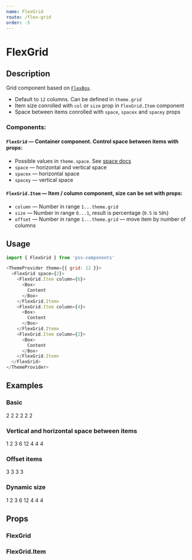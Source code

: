 ```yaml
---
name: FlexGrid
route: /flex-grid
order: -5
---
```




# FlexGrid

## Description

Grid component based on [`FlexBox`](#/flex-box).

- Default to `12` columns. Can be defined in `theme.grid`
- Item size conrolled with `col` or `size` prop in `FlexGrid.Item` component
- Space between items conrolled with `space`, `spacex` and `spacey` props

### Components:


#### `FlexGrid` — Container component. Control space between items with props:

- Possible values in `theme.space`. See [space docs](https://github.com/exah/pss/blob/master/docs/api.md#space)
- `space` — horizontal and vertical space
- `spacex` — horizontal space
- `spacey` — vertical space

#### `FlexGrid.Item` — Item / column component, size can be set with props:

- `column` — Number in range `1...theme.grid`
- `size` — Number in range `0...1`, result is percentage (`0.5` is `50%`)
- `offset` — Number in range `1...theme.grid` — move item by number of columns


## Usage

```js
import { FlexGrid } from 'pss-components'
```

```js
<ThemeProvider theme={{ grid: 12 }}>
  <FlexGrid space={2}>
    <FlexGrid.Item column={6}>
      <Box>
        Content
      </Box>
    </FlexGrid.Item>
    <FlexGrid.Item column={4}>
      <Box>
        Content
      </Box>
    </FlexGrid.Item>
    <FlexGrid.Item column={2}>
      <Box>
        Content
      </Box>
    </FlexGrid.Item>
  </FlexGrid>
</ThemeProvider>
```


## Examples

### Basic

<Playground>
  <FlexGrid spacex={1}>
    <FlexGrid.Item column={2}>
      <Box outline='1px solid' pd={1}>
        2
      </Box>
    </FlexGrid.Item>
    <FlexGrid.Item column={2}>
      <Box outline='1px solid' pd={1}>
        2
      </Box>
    </FlexGrid.Item>
    <FlexGrid.Item column={2}>
      <Box outline='1px solid' pd={1}>
        2
      </Box>
    </FlexGrid.Item>
    <FlexGrid.Item column={2}>
      <Box outline='1px solid' pd={1}>
        2
      </Box>
    </FlexGrid.Item>
    <FlexGrid.Item column={2}>
      <Box outline='1px solid' pd={1}>
        2
      </Box>
    </FlexGrid.Item>
    <FlexGrid.Item column={2}>
      <Box outline='1px solid' pd={1}>
        2
      </Box>
    </FlexGrid.Item>
  </FlexGrid>
</Playground>

### Vertical and horizontal space between items

<Playground>
  <ThemeProvider theme={{ grid: 12 }}>
    <FlexGrid space={1}>
      <FlexGrid.Item column={1}>
        <Box outline='1px solid' pd={1}>
          1
        </Box>
      </FlexGrid.Item>
      <FlexGrid.Item column={2}>
        <Box outline='1px solid' pd={1}>
          2
        </Box>
      </FlexGrid.Item>
      <FlexGrid.Item column={3}>
        <Box outline='1px solid' pd={1}>
          3
        </Box>
      </FlexGrid.Item>
      <FlexGrid.Item column={6}>
        <Box outline='1px solid' pd={1}>
          6
        </Box>
      </FlexGrid.Item>
      <FlexGrid.Item column={12}>
        <Box outline='1px solid' pd={1}>
          12
        </Box>
      </FlexGrid.Item>
      <FlexGrid.Item column={4}>
        <Box outline='1px solid' pd={1}>
          4
        </Box>
      </FlexGrid.Item>
      <FlexGrid.Item column={4}>
        <Box outline='1px solid' pd={1}>
          4
        </Box>
      </FlexGrid.Item>
      <FlexGrid.Item column={4}>
        <Box outline='1px solid' pd={1}>
          4
        </Box>
      </FlexGrid.Item>
    </FlexGrid>
  </ThemeProvider>
</Playground>

### Offset items

<Playground>
  <FlexGrid space={1}>
    <FlexGrid.Item column={3} mgr='75%'>
      <Box outline='1px solid' pd={1}>
        3
      </Box>
    </FlexGrid.Item>
    <FlexGrid.Item column={3} offset={3}>
      <Box outline='1px solid' pd={1}>
        3
      </Box>
    </FlexGrid.Item>
    <FlexGrid.Item column={3} offset={6}>
      <Box outline='1px solid' pd={1}>
        3
      </Box>
    </FlexGrid.Item>
    <FlexGrid.Item column={3} offset={9}>
      <Box outline='1px solid' pd={1}>
        3
      </Box>
    </FlexGrid.Item>
  </FlexGrid>
</Playground>

### Dynamic size

<Playground>
  <FlexGrid space={1}>
    <FlexGrid.Item size={1 / 12}>
      <Box outline='1px solid' pd={1}>
        1
      </Box>
    </FlexGrid.Item>
    <FlexGrid.Item size={2 / 12}>
      <Box outline='1px solid' pd={1}>
        2
      </Box>
    </FlexGrid.Item>
    <FlexGrid.Item size={3 / 12}>
      <Box outline='1px solid' pd={1}>
        3
      </Box>
    </FlexGrid.Item>
    <FlexGrid.Item size={6 / 12}>
      <Box outline='1px solid' pd={1}>
        6
      </Box>
    </FlexGrid.Item>
    <FlexGrid.Item size={12 / 12}>
      <Box outline='1px solid' pd={1}>
        12
      </Box>
    </FlexGrid.Item>
    <FlexGrid.Item size={4 / 12}>
      <Box outline='1px solid' pd={1}>
        4
      </Box>
    </FlexGrid.Item>
    <FlexGrid.Item size={4 / 12}>
      <Box outline='1px solid' pd={1}>
        4
      </Box>
    </FlexGrid.Item>
    <FlexGrid.Item size={4 / 12}>
      <Box outline='1px solid' pd={1}>
        4
      </Box>
    </FlexGrid.Item>
  </FlexGrid>
</Playground>


## Props

### FlexGrid

<PropsTable of={FlexGrid} />

### FlexGrid.Item

<PropsTable of={FlexGrid.Item} />
